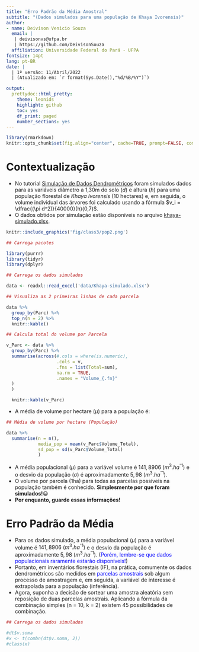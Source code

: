 ```yaml
---
title: "Erro Padrão da Média Amostral"
subtitle: "(Dados simulados para uma população de Khaya Ivorensis)"
author:
- name: Deivison Venicio Souza
  email: |
   | deivisonvs@ufpa.br
   | https://github.com/DeivisonSouza
  affiliation: Universidade Federal do Pará - UFPA
fontsize: 14pt
lang: pt-BR
date: |
  | 1ª versão: 11/Abril/2022
  | (Atualizado em: `r format(Sys.Date(),"%d/%B/%Y")`)

output:
  prettydoc::html_pretty:
    theme: leonids
    highlight: github
    toc: yes
    df_print: paged
    number_sections: yes
---
```


```r
library(rmarkdown)
knitr::opts_chunk$set(fig.align="center", cache=TRUE, prompt=FALSE, comment = NA, eval = TRUE)
```

# Contextualização

- No tutorial [Simulação de Dados Dendrométricos](https://deivisonsouza.github.io/FL03039-Inventario-Florestal/Slides/Simulacao-khaya.html) foram simulados dados para as variáveis diâmetro a 1,30m do solo ($d$) e altura ($h$) para uma população florestal de *Khaya Ivorensis* (10 hectares) e, em seguida, o volume individual das árvores foi calculado usando a fórmula $v_i = \dfrac{(\pi d^2)}{40000}(h)(0,7)$.
- O dados obtidos por simulação estão disponíveis no arquivo [khaya-simulado.xlsx](https://deivisonsouza.github.io/FL03039-Inventario-Florestal/Slides/data/khaya-simulado.xlsx).

```r
knitr::include_graphics('fig/class3/pop2.png')
```

```r
## Carrega pacotes

library(purrr)
library(tidyr)
library(dplyr)
```

```r
## Carrega os dados simulados

data <- readxl::read_excel('data/Khaya-simulado.xlsx')
```

```r
## Visualiza as 2 primeiras linhas de cada parcela

data %>%
  group_by(Parc) %>%
  top_n(n = 2) %>% 
  knitr::kable()
```


```r
## Calcula total do volume por Parcela

v_Parc <- data %>%
  group_by(Parc) %>%
  summarise(across(#.cols = where(is.numeric),
                   .cols = v,
                   .fns = list(Total=sum),
                   na.rm = TRUE,
                   .names = "Volume_{.fn}"
  )
  )

  knitr::kable(v_Parc)
```

- A média de volume por hectare $(\mu)$ para a população é:

```r
## Média de volume por hectare (População)

data %>%
  summarise(n = n(),
            media_pop = mean(v_Parc$Volume_Total), 
            sd_pop = sd(v_Parc$Volume_Total)
            )
```

- A média populacional $(\mu)$ para a variável volume é $141,8906~(m^3.ha^{⁻1})$ e o desvio da população $(\sigma)$ é aproximadamente $5,98~(m^3.ha^{⁻1})$.
- O volume por parcela (1ha) para todas as parcelas possíveis na população também é conhecido. **Simplesmente por que foram simulados!**😀
- **Por enquanto, guarde essas informações!**

# Erro Padrão da Média

- Para os dados simulado, a média populacional $(\mu)$ para a variável volume é $141,8906~(m^3.ha^{⁻1})$ e o desvio da população é aproximadamente $5,98~(m^3.ha^{⁻1})$. (<span style="color:blue">Porém, lembre-se que dados populacionais raramente estarão disponíveis!</span>)
- Portanto, em inventários florestais (IF), na prática, comumente os dados dendrométricos são medidos em <span style="color:blue">parcelas amostrais</span> sob algum processo de amostragem e, em seguida, a variável de interesse é extrapolada para a população (inferência).
- Agora, suponha a decisão de sortear uma amostra aleatória sem reposição de duas parcelas amostrais. Aplicando a fórmula da combinação simples (n = 10, k = 2) existem 45 possibilidades de combinação.





```r
## Carrega os dados simulados

#dt$v.soma
#x <- t(combn(dt$v.soma, 2))
#class(x)

```
